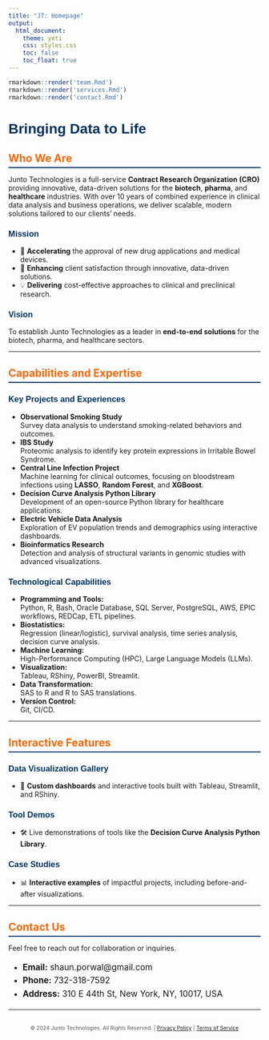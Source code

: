 ```yaml
---
title: "JT: Homepage"
output: 
  html_document:
    theme: yeti
    css: styles.css
    toc: false
    toc_float: true
---
```


```r

rmarkdown::render('team.Rmd')
rmarkdown::render('services.Rmd')
rmarkdown::render('contact.Rmd')

```

<style>
.title {
  display: none;
}
h1, h2, h3 {
  font-family: 'Arial', sans-serif;
  color: #003366;
}
.section-title {
  font-size: 1.5em;
  font-weight: bold;
  color: #ff6600;
  border-bottom: 2px solid #003366;
  padding-bottom: 5px;
  margin-top: 30px;
}
.contact-details {
  font-size: 1.2em;
  line-height: 1.6em;
}
footer {
  text-align: center;
  margin-top: 30px;
  font-size: 0.9em;
  color: #555;
}
</style>

# Bringing Data to Life

<div class="section-title">Who We Are</div>

Junto Technologies is a full-service **Contract Research Organization (CRO)** providing innovative, data-driven solutions for the **biotech**, **pharma**, and **healthcare** industries. With over 10 years of combined experience in clinical data analysis and business operations, we deliver scalable, modern solutions tailored to our clients' needs.

### Mission
- 🚀 **Accelerating** the approval of new drug applications and medical devices.  
- 🤝 **Enhancing** client satisfaction through innovative, data-driven solutions.  
- 💡 **Delivering** cost-effective approaches to clinical and preclinical research.

### Vision
To establish Junto Technologies as a leader in **end-to-end solutions** for the biotech, pharma, and healthcare sectors.

---

<div class="section-title">Capabilities and Expertise</div>

### Key Projects and Experiences
- **Observational Smoking Study**  
  Survey data analysis to understand smoking-related behaviors and outcomes.  
- **IBS Study**  
  Proteomic analysis to identify key protein expressions in Irritable Bowel Syndrome.  
- **Central Line Infection Project**  
  Machine learning for clinical outcomes, focusing on bloodstream infections using **LASSO**, **Random Forest**, and **XGBoost**.  
- **Decision Curve Analysis Python Library**  
  Development of an open-source Python library for healthcare applications.  
- **Electric Vehicle Data Analysis**  
  Exploration of EV population trends and demographics using interactive dashboards.  
- **Bioinformatics Research**  
  Detection and analysis of structural variants in genomic studies with advanced visualizations.  

### Technological Capabilities
- **Programming and Tools:**  
  Python, R, Bash, Oracle Database, SQL Server, PostgreSQL, AWS, EPIC workflows, REDCap, ETL pipelines.  
- **Biostatistics:**  
  Regression (linear/logistic), survival analysis, time series analysis, decision curve analysis.  
- **Machine Learning:**  
  High-Performance Computing (HPC), Large Language Models (LLMs).  
- **Visualization:**  
  Tableau, RShiny, PowerBI, Streamlit.  
- **Data Transformation:**  
  SAS to R and R to SAS translations.  
- **Version Control:**  
  Git, CI/CD.  

---

<div class="section-title">Interactive Features</div>

### Data Visualization Gallery
- 🌟 **Custom dashboards** and interactive tools built with Tableau, Streamlit, and RShiny.  

### Tool Demos
- 🛠️ Live demonstrations of tools like the **Decision Curve Analysis Python Library**.  

### Case Studies
- 📊 **Interactive examples** of impactful projects, including before-and-after visualizations.  

---

<div class="section-title">Contact Us</div>

Feel free to reach out for collaboration or inquiries.

<div class="contact-details">
- **Email:** shaun.porwal@gmail.com  
- **Phone:** 732-318-7592  
- **Address:** 310 E 44th St, New York, NY, 10017, USA  
</div>

---

<footer>
<small>© 2024 Junto Technologies. All Rights Reserved. | <a href="#">Privacy Policy</a> | <a href="#">Terms of Service</a></small>
</footer>



